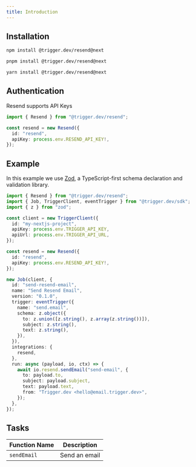 ```yaml
---
title: Introduction
---
```


## Installation

<CodeGroup>

```bash npm
npm install @trigger.dev/resend@next
```

```bash pnpm
pnpm install @trigger.dev/resend@next
```

```bash yarn
yarn install @trigger.dev/resend@next
```

</CodeGroup>

## Authentication

Resend supports API Keys

```ts
import { Resend } from "@trigger.dev/resend";

const resend = new Resend({
  id: "resend",
  apiKey: process.env.RESEND_API_KEY!,
});
```

## Example

In this example we use [Zod](https://zod.dev/?id=introduction), a TypeScript-first schema declaration and validation library.

```ts
import { Resend } from "@trigger.dev/resend";
import { Job, TriggerClient, eventTrigger } from "@trigger.dev/sdk";
import { z } from "zod";

const client = new TriggerClient({
  id: "my-nextjs-project",
  apiKey: process.env.TRIGGER_API_KEY,
  apiUrl: process.env.TRIGGER_API_URL,
});

const resend = new Resend({
  id: "resend",
  apiKey: process.env.RESEND_API_KEY!,
});

new Job(client, {
  id: "send-resend-email",
  name: "Send Resend Email",
  version: "0.1.0",
  trigger: eventTrigger({
    name: "send.email",
    schema: z.object({
      to: z.union([z.string(), z.array(z.string())]),
      subject: z.string(),
      text: z.string(),
    }),
  }),
  integrations: {
    resend,
  },
  run: async (payload, io, ctx) => {
    await io.resend.sendEmail("send-email", {
      to: payload.to,
      subject: payload.subject,
      text: payload.text,
      from: "Trigger.dev <hello@email.trigger.dev>",
    });
  },
});
```

## Tasks

| Function Name | Description   |
| ------------- | ------------- |
| `sendEmail`   | Send an email |
